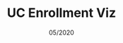 ---
title: "UC Enrollment Viz"
date: "05/2020"
order: 7
summary: "A streamgraph data visualization showing UC enrollment undergraduate numbers from 1961-2009 for all UCs sans UCSF."
image: "../src/images/project-icons/icons8-university-64.png"
image_alt: "University building icon"
github: "https://github.com/sanjananatraj/ucenrollementviz"
external: ""
stack:
  - D3.js
---